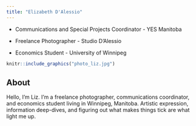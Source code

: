 ```yaml
---
title: "Elizabeth D'Alessio"
---
```


-   Communications and Special Projects Coordinator - YES Manitoba

-   Freelance Photographer - Studio D'Alessio

-   Economics Student - University of Winnipeg

```r
knitr::include_graphics("photo_liz.jpg")
```

## About

Hello, I'm Liz. I'm a freelance photographer, communications coordinator, and economics student living in Winnipeg, Manitoba. Artistic expression, information deep-dives, and figuring out what makes things tick are what light me up.
